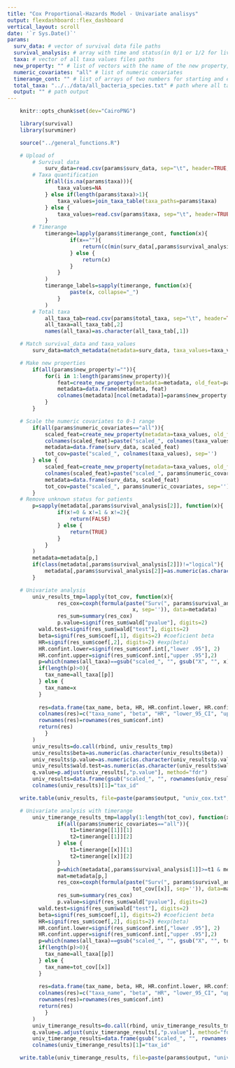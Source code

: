 ```yaml
---
title: "Cox Proportional-Hazards Model - Univariate analisys"
output: flexdashboard::flex_dashboard
vertical_layout: scroll
date: '`r Sys.Date()`'
params:
  surv_data: # vector of survival data file paths
  survival_analysis: # array with time and status(in 0/1 or 1/2 for live/dead) column labels and acronym of the analysis to be done, in this order
  taxa: # vector of all taxa values files paths
  new_property: "" # list of vectors with the name of the new property, the property to be used to create the new one, the method to create the new one
  numeric_covariates: "all" # list of numeric covariates
  timerange_cont: "" # list of arrays of two numbers for starting and end point of time for continuous properties
  total_taxa: "../../data/all_bacteria_species.txt" # path where all taxa are listed
  output: "" # path output
---
```


```r
	knitr::opts_chunk$set(dev="CairoPNG")
```

```r
	library(survival)
	library(survminer)
```

```r
	source("../general_functions.R")
```	

```r
	# Upload of
		# Survival data
			surv_data=read.csv(params$surv_data, sep="\t", header=TRUE, check.names=FALSE, stringsAsFactors=FALSE)
		# Taxa quantification
			if(all(is.na(params$taxa))){
				taxa_values=NA
			} else if(length(params$taxa)>1){
				taxa_values=join_taxa_table(taxa_paths=params$taxa)
			} else {
				taxa_values=read.csv(params$taxa, sep="\t", header=TRUE, check.names=FALSE, stringsAsFactors=FALSE)
			}
		# Timerange
			timerange=lapply(params$timerange_cont, function(x){
					if(x==""){
						return(c(min(surv_data[,params$survival_analysis[1]], na.rm=TRUE), max(surv_data[,params$survival_analysis[1]], na.rm=TRUE)))
					} else {
						return(x)
					}
				}
			)	
			timerange_labels=sapply(timerange, function(x){
					paste(x, collapse="_")
				}
			)
		# Total taxa
			all_taxa_tab=read.csv(params$total_taxa, sep="\t", header=TRUE, check.names=FALSE, stringsAsFactors=FALSE)		
			all_taxa=all_taxa_tab[,2]
			names(all_taxa)=as.character(all_taxa_tab[,1])
```

```r
	# Match survival_data and taxa_values
		surv_data=match_metadata(metadata=surv_data, taxa_values=taxa_values, colname_metadata="file_id")
```

```r
	# Make new properties 
		if(all(params$new_property!="")){
			for(i in 1:length(params$new_property)){
				feat=create_new_property(metadata=metadata, old_feat=params$new_property[[i]][["old"]], met=params$new_property[[i]][["met"]])
				metadata=data.frame(metadata, feat)
				colnames(metadata)[ncol(metadata)]=params$new_property[[i]][["new_name"]]
			}
		}
```

```r
	# Scale the numeric covariates to 0-1 range
		if(all(params$numeric_covariates=="all")){
			scaled_feat=create_new_property(metadata=taxa_values, old_feat=colnames(taxa_values), met="range_0to1")
			colnames(scaled_feat)=paste("scaled_", colnames(taxa_values), sep='')
			metadata=data.frame(surv_data, scaled_feat)
			tot_cov=paste("scaled_", colnames(taxa_values), sep='')
		} else {
			scaled_feat=create_new_property(metadata=taxa_values, old_feat=gsub("X", "", params$numeric_covariates), met="range_0to1")
			colnames(scaled_feat)=paste("scaled_", params$numeric_covariates, sep='')
			metadata=data.frame(surv_data, scaled_feat)
			tot_cov=paste("scaled_", params$numeric_covariates, sep='')
		}
	# Remove unknown status for patients
		p=sapply(metadata[,params$survival_analysis[2]], function(x){
				if(x!=0 & x!=1 & x!=2){
					return(FALSE)
				} else {
					return(TRUE)
				}
			}
		)
		metadata=metadata[p,]
		if(class(metadata[,params$survival_analysis[2]])!="logical"){
			metadata[,params$survival_analysis[2]]=as.numeric(as.character(metadata[,params$survival_analysis[2]]))
		}
```

```r
	# Univariate analysis
		univ_results_tmp=lapply(tot_cov, function(x){
				res_cox=coxph(formula(paste("Surv(", params$survival_analysis[1], ", ", params$survival_analysis[2], ") ~ ", 
										x, sep='')), data=metadata)
				res_sum=summary(res_cox)
				p.value=signif(res_sum$wald["pvalue"], digits=2)
	      wald.test=signif(res_sum$wald["test"], digits=2)
	      beta=signif(res_sum$coef[,1], digits=2) #coeficient beta
	      HR=signif(res_sum$coef[,2], digits=2) #exp(beta)
	      HR.confint.lower=signif(res_sum$conf.int[,"lower .95"], 2)
	      HR.confint.upper=signif(res_sum$conf.int[,"upper .95"],2)
	      p=which(names(all_taxa)==gsub("scaled_", "", gsub("X", "", x)))
	      if(length(p)>0){
	      	tax_name=all_taxa[[p]]
	      } else {
	      	tax_name=x
	      }
	      
	      res=data.frame(tax_name, beta, HR, HR.confint.lower, HR.confint.upper, rep(wald.test, length(beta)), rep(p.value, length(beta)))
	      colnames(res)=c("taxa_name", "beta", "HR", "lower_95_CI", "upper_95_CI","wald.test", "p.value")
	      rownames(res)=rownames(res_sum$conf.int)
	      return(res)
			}
		)
		univ_results=do.call(rbind, univ_results_tmp)
		univ_results$beta=as.numeric(as.character(univ_results$beta))
		univ_results$p.value=as.numeric(as.character(univ_results$p.value))
		univ_results$wald.test=as.numeric(as.character(univ_results$wald.test))
		q.value=p.adjust(univ_results[,"p.value"], method="fdr")
		univ_results=data.frame(gsub("scaled_", "", rownames(univ_results)), univ_results, q.value)
		colnames(univ_results)[1]="tax_id"
```

```r
	write.table(univ_results, file=paste(params$output, "univ_cox.txt", sep=''), quote=FALSE, sep="\t", row.names=FALSE, col.names=TRUE)
```

```r
	# Univariate analysis with timerange
		univ_timerange_results_tmp=lapply(1:length(tot_cov), function(x){
				if(all(params$numeric_covariates=="all")){
					t1=timerange[[1]][1]
					t2=timerange[[1]][2]
				} else {
					t1=timerange[[x]][1]
					t2=timerange[[x]][2]
				}
				p=which(metadata[,params$survival_analysis[1]]>=t1 & metadata[,params$survival_analysis[1]]<=t2)
				mat=metadata[p,]
				res_cox=coxph(formula(paste("Surv(", params$survival_analysis[1], ", ", params$survival_analysis[2], ") ~ ", 
										tot_cov[[x]], sep='')), data=mat)
				res_sum=summary(res_cox)
				p.value=signif(res_sum$wald["pvalue"], digits=2)
	      wald.test=signif(res_sum$wald["test"], digits=2)
	      beta=signif(res_sum$coef[,1], digits=2) #coeficient beta
	      HR=signif(res_sum$coef[,2], digits=2) #exp(beta)
	      HR.confint.lower=signif(res_sum$conf.int[,"lower .95"], 2)
	      HR.confint.upper=signif(res_sum$conf.int[,"upper .95"],2)
	      p=which(names(all_taxa)==gsub("scaled_", "", gsub("X", "", tot_cov[[x]])))
	      if(length(p)>0){
	      	tax_name=all_taxa[[p]]
	      } else {
	      	tax_name=tot_cov[[x]]
	      }
	      
	      res=data.frame(tax_name, beta, HR, HR.confint.lower, HR.confint.upper, rep(wald.test, length(beta)), rep(p.value, length(beta)), rep(paste(t1, t2, sep="_"), length(beta)))
	      colnames(res)=c("taxa_name", "beta", "HR", "lower_95_CI", "upper_95_CI","wald.test", "p.value", "timerange")
	      rownames(res)=rownames(res_sum$conf.int)
	      return(res)
			}
		)
		univ_timerange_results=do.call(rbind, univ_timerange_results_tmp)
		q.value=p.adjust(univ_timerange_results[,"p.value"], method="fdr")
		univ_timerange_results=data.frame(gsub("scaled_", "", rownames(univ_timerange_results)), univ_timerange_results, q.value)
		colnames(univ_timerange_results)[1]="tax_id"
```

```r
	write.table(univ_timerange_results, file=paste(params$output, "univ_cox_timerange.txt", sep=''), quote=FALSE, sep="\t", row.names=FALSE, col.names=TRUE)
```
